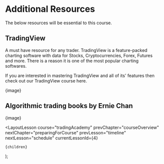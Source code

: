 
# Additional Resources

The below resources will be essential to this course.

## TradingView

A must have resource for any trader. TradingView is a feature-packed charting software with data for Stocks, Cryptocurrencies, Forex, Futures and more. There is a reason it is one of the most popular charting softwares.

If you are interested in mastering TradingView and all of its' features then check out our TradingView course here.

{image}

## Algorithmic trading books by Ernie Chan

{image}

  <LayoutLesson
    course="tradingAcademy"
    prevChapter="courseOverview"
    nextChapter="preparingForCourse"
    prevLesson="timeline"
    nextLesson="schedule"
    currentLessonId={4}
  >
    {children}
  </LayoutLesson>
);
